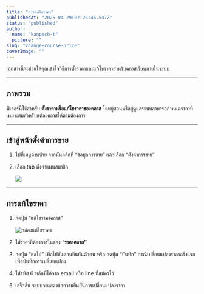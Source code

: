 ```yaml
---
title: "การแก้ไขราคา"
publishedAt: "2025-04-29T07:26:46.547Z"
status: "published"
author:
  name: "kanpech-t"
  picture: ""
slug: "change-course-price"
coverImage: ""
---
```


เอกสารนี้จะช่วยให้คุณเข้าใจวิธีการตั้งราคาและแก้ไขราคาสำหรับคลาสเรียนภายในระบบ

---

## ภาพรวม

ฟีเจอร์นี้ใช้สำหรับ **ตั้งราคาหรือแก้ไขราคาของคลาส** โดยผู้สอนหรือผู้ดูแลระบบสามารถกำหนดราคาที่เหมาะสมสำหรับแต่ละคลาสได้ตามต้องการ

---

## **เข้าสู่หน้าตั้งค่าการขาย**

1. ไปที่เมนูด้านซ้าย จากนั้นคลิกที่ “ข้อมูลการขาย” แล้วเลือก “ตั้งค่าการขาย”

2. เลือก tab ตั้งค่าแผนสมาชิก

   ![](https://document-assets.st-th-1.byteark.com/change-course-price%2Fchange-price-page.png)

---

## การแก้ไขราคา

1. กดปุ่ม “แก้ไขราคาคลาส”

   ![กล่องแก้ไขราคา](https://document-assets.st-th-1.byteark.com/change-course-price%2Fchange-price-modal.png)

2. ใส่ราคาที่ต้องการในช่อง “**ราคาคลาส”**

3. กดปุ่ม “ต่อไป” เพื่อไปขั้นตอนยืนยันตัวตน หรือ กดปุ่ม “บันทึก” กรณีเปลี่ยนแปลงราคาครั้งแรกเพื่อบันทึกการเปลี่ยนแปลง

4. ใส่รหัส 6 หลักที่ได้จาก email หรือ line ที่สมัครไว้

5. เสร็จสิ้น ระบบจะแสดงข้อความยืนยันการเปลี่ยนแปลงราคา
